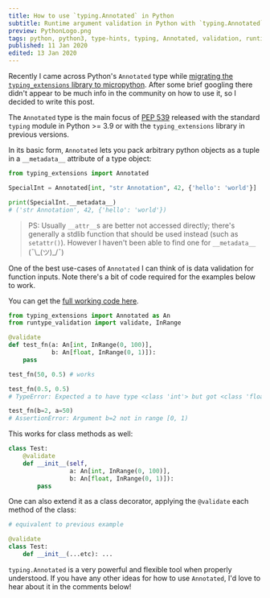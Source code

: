 ```yaml
---
title: How to use `typing.Annotated` in Python
subtitle: Runtime argument validation in Python with `typing.Annotated`
preview: PythonLogo.png
tags: python, python3, type-hints, typing, Annotated, validation, runtime validation
published: 11 Jan 2020
edited: 13 Jan 2020
---
```


Recently I came across Python's `Annotated` type while [migrating the `typing_extensions` library to micropython](https://github.com/micropython/micropython-lib/issues/190#issuecomment-751616492). After some brief googling there didn't appear to be much info in the community on how to use it, so I decided to write this post.

The `Annotated` type is the main focus of [PEP 539](https://www.python.org/dev/peps/pep-0593/) released with the standard `typing` module in Python >= 3.9 or with the `typing_extensions` library in previous versions.

In its basic form, `Annotated` lets you pack arbitrary python objects as a tuple in a `__metadata__` attribute of a type object:

```python
from typing_extensions import Annotated

SpecialInt = Annotated[int, "str Annotation", 42, {'hello': 'world'}]

print(SpecialInt.__metadata__)
# ('str Annotation', 42, {'hello': 'world'})
```

> PS: Usually `__attr__`s are better not accessed directly; there's
> generally a stdlib function that should be used instead (such as
> `setattr()`). However I haven't been able to find one for `__metadata__` (¯\\\_(ツ)\_/¯)

One of the best use-cases of `Annotated` I can think of is data validation for function inputs. Note there's a bit of code required for the examples below to work.

You can get the [full working code here](https://gist.github.com/CallumJHays/e4ad98925894a8e1cd7ef57e90fe2807/).

```python
from typing_extensions import Annotated as An
from runtype_validation import validate, InRange

@validate
def test_fn(a: An[int, InRange(0, 100)],
            b: An[float, InRange(0, 1)]):
    pass

test_fn(50, 0.5) # works

test_fn(0.5, 0.5)
# TypeError: Expected a to have type <class 'int'> but got <class 'float'>

test_fn(b=2, a=50)
# AssertionError: Argument b=2 not in range [0, 1)
```

This works for class methods as well:

```python
class Test:
    @validate
    def __init__(self,
                 a: An[int, InRange(0, 100)],
                 b: An[float, InRange(0, 1)]):
        pass
```

One can also extend it as a class decorator, applying the `@validate` each method of the class:

```python
# equivalent to previous example

@validate
class Test:
    def __init__(...etc): ...
```

`typing.Annotated` is a very powerful and flexible tool when properly understood. If you have any other ideas for how to use `Annotated`, I'd love to hear about it in the comments below!
